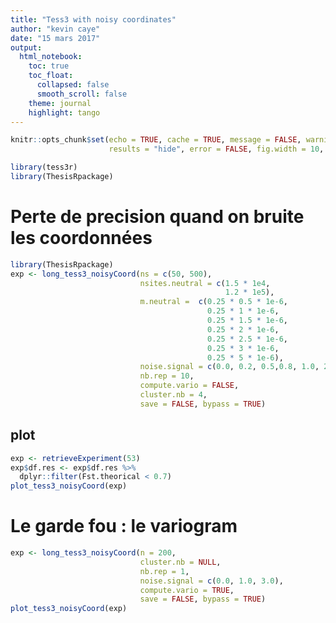 ```yaml
---
title: "Tess3 with noisy coordinates"
author: "kevin caye"
date: "15 mars 2017"
output:
  html_notebook:
    toc: true
    toc_float:
      collapsed: false
      smooth_scroll: false
    theme: journal
    highlight: tango
---
```




```r
knitr::opts_chunk$set(echo = TRUE, cache = TRUE, message = FALSE, warning = FALSE,
                      results = "hide", error = FALSE, fig.width = 10, fig.width = 10)
```


```r
library(tess3r)
library(ThesisRpackage)
```


# Perte de precision quand on bruite les coordonnées
```r
library(ThesisRpackage)
exp <- long_tess3_noisyCoord(ns = c(50, 500),
                             nsites.neutral = c(1.5 * 1e4,
                                                1.2 * 1e5),
                             m.neutral =  c(0.25 * 0.5 * 1e-6,
                                            0.25 * 1 * 1e-6,
                                            0.25 * 1.5 * 1e-6,
                                            0.25 * 2 * 1e-6,
                                            0.25 * 2.5 * 1e-6,
                                            0.25 * 3 * 1e-6,
                                            0.25 * 5 * 1e-6),
                             noise.signal = c(0.0, 0.2, 0.5,0.8, 1.0, 2.0, 3.0, 10.0),
                             nb.rep = 10,
                             compute.vario = FALSE,
                             cluster.nb = 4,
                             save = FALSE, bypass = TRUE)
```

## plot 
```r
exp <- retrieveExperiment(53)
exp$df.res <- exp$df.res %>%
  dplyr::filter(Fst.theorical < 0.7)
plot_tess3_noisyCoord(exp)
```


# Le garde fou : le variogram

```r
exp <- long_tess3_noisyCoord(n = 200,
                             cluster.nb = NULL,
                             nb.rep = 1,
                             noise.signal = c(0.0, 1.0, 3.0),
                             compute.vario = TRUE,
                             save = FALSE, bypass = TRUE)
plot_tess3_noisyCoord(exp)
```


